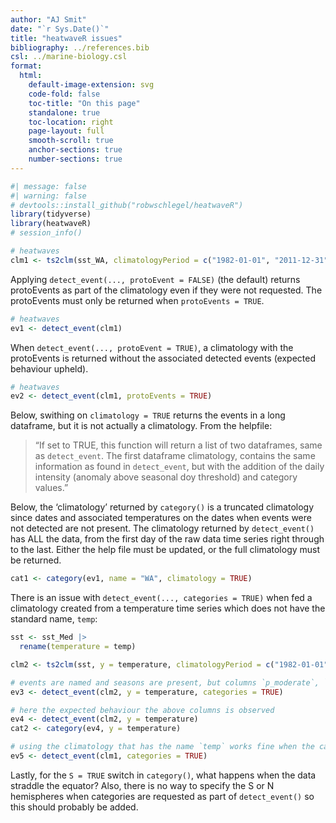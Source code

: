 ```yaml
---
author: "AJ Smit"
date: "`r Sys.Date()`"
title: "heatwaveR issues"
bibliography: ../references.bib
csl: ../marine-biology.csl
format:
  html:
    default-image-extension: svg
    code-fold: false
    toc-title: "On this page"
    standalone: true
    toc-location: right
    page-layout: full
    smooth-scroll: true
    anchor-sections: true
    number-sections: true
---
```


```r
#| message: false
#| warning: false
# devtools::install_github("robwschlegel/heatwaveR")
library(tidyverse)
library(heatwaveR)
# session_info()
```

```r
# heatwaves
clm1 <- ts2clm(sst_WA, climatologyPeriod = c("1982-01-01", "2011-12-31"))
```

Applying `detect_event(..., protoEvent = FALSE)` (the default) returns protoEvents as part of the climatology even if they were not requested. The protoEvents must only be returned when `protoEvents = TRUE`.

```r
# heatwaves
ev1 <- detect_event(clm1)
```

When `detect_event(..., protoEvent = TRUE)`, a climatology with the protoEvents is returned without the associated detected events (expected behaviour upheld).

```r
# heatwaves
ev2 <- detect_event(clm1, protoEvents = TRUE)
```

Below, swithing on `climatology = TRUE` returns the events in a long dataframe, but it is not actually a climatology. From the helpfile:

> "If set to TRUE, this function will return a list of two dataframes, same as `detect_event`. The first dataframe climatology, contains the same information as found in `detect_event`, but with the addition of the daily intensity (anomaly above seasonal doy threshold) and category values."

Below, the 'climatology' returned by `category()` is a truncated climatology since dates and associated temperatures on the dates when events were not detected are not present. The climatology returned by `detect_event()` has ALL the data, from the first day of the raw data time series right through to the last. Either the help file must be updated, or the full climatology must be returned.

```r
cat1 <- category(ev1, name = "WA", climatology = TRUE)
```

There is an issue with `detect_event(..., categories = TRUE)` when fed a climatology created from a temperature time series which does not have the standard name, `temp`:

```r
sst <- sst_Med |> 
  rename(temperature = temp)

clm2 <- ts2clm(sst, y = temperature, climatologyPeriod = c("1982-01-01", "2011-12-31"))

# events are named and seasons are present, but columns `p_moderate`, `p_strong`, `p_severe` and `p_extreme` are empty
ev3 <- detect_event(clm2, y = temperature, categories = TRUE)

# here the expected behaviour the above columns is observed
ev4 <- detect_event(clm2, y = temperature)
cat2 <- category(ev4, y = temperature)

# using the climatology that has the name `temp` works fine when the categories are requested as part of the `detect_event()` function
ev5 <- detect_event(clm1, categories = TRUE)
```

Lastly, for the `S = TRUE` switch in `category()`, what happens when the data straddle the equator? Also, there is no way to specify the S or N hemispheres when categories are requested as part of `detect_event()` so this should probably be added.
